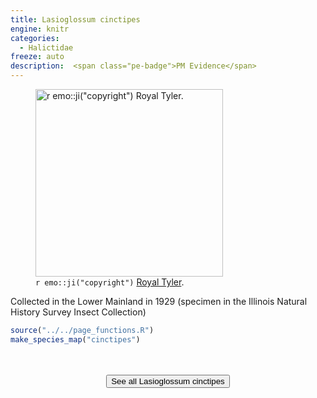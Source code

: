 ```yaml
---
title: Lasioglossum cinctipes
engine: knitr
categories:
  - Halictidae
freeze: auto
description:  <span class="pe-badge">PM Evidence</span>
---
```

![`r emo::ji("copyright")` [Royal Tyler ](https://inaturalist.ca/photos/60918516/).](https://inaturalist-open-data.s3.amazonaws.com/photos/60918516/large.jpg){height=300}

Collected in the Lower Mainland in 1929 (specimen in the Illinois Natural History Survey Insect Collection)



```r
source("../../page_functions.R")
make_species_map("cinctipes")
```
<br><br>
<center>


<a href="https://inaturalist.ca/observations?place_id=any&quality_grade=research&subview=map&taxon_id=199106"><button type="button" class="btn btn-secondary">See all Lasioglossum cinctipes <i class="fa-solid fa-arrow-up-right-from-square"></i> </button></a>
</center>
